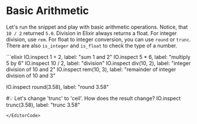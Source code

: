 
# Basic Arithmetic

Let's run the snippet and play with basic arithmetic operations. Notice, that `10 / 2` returned `5.0`. Division in Elixir always returns a float. For integer division, use `rem`. For float to integer conversion, you can use `round` or `trunc`. There are also `is_integer` and `is_float` to check the type of a number.

<EditorCode>
```elixir
IO.inspect 1 + 2, label: "sum 1 and 2"
IO.inspect 5 * 6, label: "multiply 5 by 6"
IO.inspect 10 / 2, label: "division"
IO.inspect div(10, 2), label: "integer division of 10 and 2"
IO.inspect rem(10, 3),
  label: "remainder of integer division of 10 and 3"

IO.inspect round(3.58), label: "round 3.58"

#💡 Let's change 'trunc' to 'ceil'. How does the result change?
IO.inspect trunc(3.58), label: "trunc 3.58"
```
</EditorCode>
